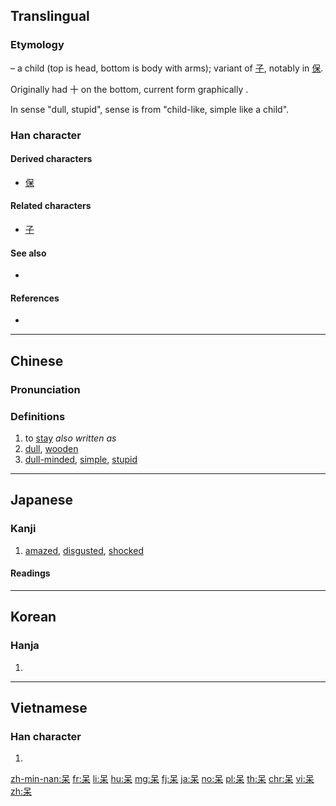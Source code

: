 {{also|騃|杏}}
==Translingual==

===Etymology===
{{liushu|p}} – a child (top is head, bottom is body with arms); variant of [[子]], notably in [[保]].

Originally had 十 on the bottom, current form graphically {{Han compound|口|木}}.

In sense "dull, stupid", sense is from "child-like, simple like a child".

===Han character===
{{Han char|rn=30|rad=口|as=04|sn=7|four=60904|canj=RD|ids=⿱口木}}

====Derived characters====
* [[保]]

====Related characters====
* [[子]]

====See also====
* {{l|mul|杏}} <!-- same components, opposite order -->

====References====
* {{Han ref|kx=0181.110|dkj=03395|dj=0399.100|hdz=10585.110|uh=5446|ud=21574|bh=A762|bd=42850}}

----

==Chinese==
{{zh-forms}}

===Pronunciation===
{{zh-pron
|m=dāi,bǎo,ái
|c=daai1,ngoi4
|h=pfs=
|md=ngài
|mn=tai
|w=1te,3nge
|mc=
|oc=y
|ma=Zh-dai.ogg
|cat=v,a
}}

===Definitions===
{{zh-hanzi}}

# to [[stay]] ''also written as'' {{zh-l|待}}
# [[dull]], [[wooden]]
# [[dull-minded]], [[simple]], [[stupid]]

----

==Japanese==

===Kanji===
{{ja-kanji|grade=uc|rs=口04}}

# [[amazed]], [[disgusted]], [[shocked]]

====Readings====
{{ja-readings
|goon=[[ほ]] (ho), [[がい]] (gai)
|kanon=[[ほう]] (hō), [[がい]] (gai)
|kanyoon=[[ぼう]] (bō), [[たい]] (tai)
|kun=[[あきる]] ([[呆る]], akiru), [[あきれる]] ([[呆れる]], akireru), [[ほける]] ([[呆ける]], hokeru), [[ほうける]] ([[呆ける]], hōkeru), [[ぼけ]] ([[呆け]], boke), [[ぼける]] ([[呆ける]], bokeru)
}}

----

==Korean==

===Hanja===
{{ko-hanja|hangeul=[[매]], [[태]], [[보]]|mr=mae, t'ae, po}}

# {{defn|lang=ko|sort=口04}}

----

==Vietnamese==

===Han character===
{{vi-hantu|ngốc|rs=口04}}

# {{defn|lang=vi|sort=口04}}

[[zh-min-nan:呆]]
[[fr:呆]]
[[li:呆]]
[[hu:呆]]
[[mg:呆]]
[[fj:呆]]
[[ja:呆]]
[[no:呆]]
[[pl:呆]]
[[th:呆]]
[[chr:呆]]
[[vi:呆]]
[[zh:呆]]